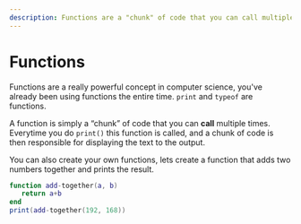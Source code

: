 ```yaml
---
description: Functions are a "chunk" of code that you can call multiple times.
---
```


# Functions

Functions are a really powerful concept in computer science, you've already been using functions the
entire time. `print` and `typeof` are functions.

A function is simply a “chunk” of code that you can **call** multiple times. Everytime you do `print()`
this function is called, and a chunk of code is then responsible for displaying the text to the output.

You can also create your own functions, lets create a function that adds two numbers together and
prints the result.

```lua
function add-together(a, b)
   return a+b
end
print(add-together(192, 168))
```
